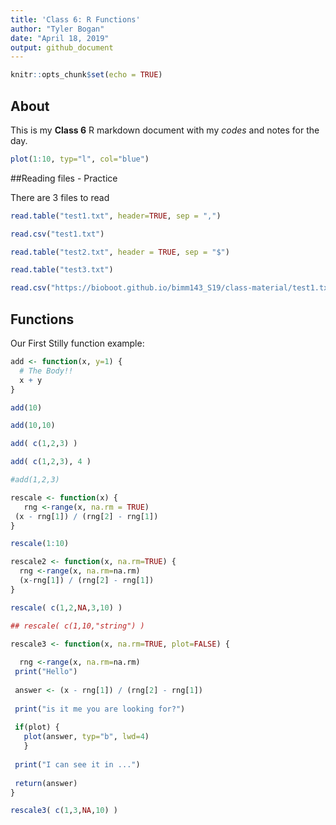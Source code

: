 ```yaml
---
title: 'Class 6: R Functions'
author: "Tyler Bogan"
date: "April 18, 2019"
output: github_document
---
```


```r
knitr::opts_chunk$set(echo = TRUE)
``` 


## About
This is my **Class 6** R markdown document with my *codes* and notes for the day.
```r
plot(1:10, typ="l", col="blue")
```


##Reading files - Practice

There are 3 files to read

```r
read.table("test1.txt", header=TRUE, sep = ",")

```

```r
read.csv("test1.txt")
```

```r
read.table("test2.txt", header = TRUE, sep = "$")
```

```r
read.table("test3.txt")
```

```r
read.csv("https://bioboot.github.io/bimm143_S19/class-material/test1.txt")
```

## Functions

Our First Stilly function example:

```r
add <- function(x, y=1) {
  # The Body!!
  x + y
}
```


```r
add(10)
```


```r
add(10,10)
```


```r
add( c(1,2,3) )
```


```r
add( c(1,2,3), 4 )
```


```r
#add(1,2,3)
```


```r
rescale <- function(x) {
   rng <-range(x, na.rm = TRUE)
 (x - rng[1]) / (rng[2] - rng[1])
}
```


```r
rescale(1:10)
```


```r

rescale2 <- function(x, na.rm=TRUE) {
  rng <-range(x, na.rm=na.rm)
  (x-rng[1]) / (rng[2] - rng[1])
}

```

```r
rescale( c(1,2,NA,3,10) )
```



```r
## rescale( c(1,10,"string") )
```




```r
rescale3 <- function(x, na.rm=TRUE, plot=FALSE) {
 
  rng <-range(x, na.rm=na.rm)
 print("Hello")
 
 answer <- (x - rng[1]) / (rng[2] - rng[1])
 
 print("is it me you are looking for?")
 
 if(plot) {
   plot(answer, typ="b", lwd=4)
   }
 
 print("I can see it in ...")
 
 return(answer)
}
```

```r
rescale3( c(1,3,NA,10) )
```



